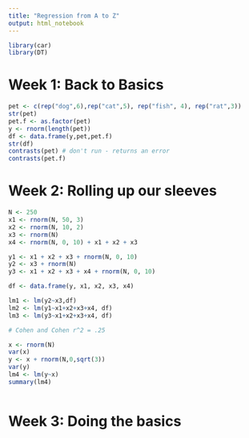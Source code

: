 ```yaml
---
title: "Regression from A to Z"
output: html_notebook
---
```


```r
library(car)
library(DT)
```


# Week 1:  Back to Basics

```r
pet <- c(rep("dog",6),rep("cat",5), rep("fish", 4), rep("rat",3))
str(pet)
pet.f <- as.factor(pet)
y <- rnorm(length(pet))
df <- data.frame(y,pet,pet.f)
str(df)
contrasts(pet) # don't run - returns an error
contrasts(pet.f)


```

# Week 2:  Rolling up our sleeves

```r
N <- 250
x1 <- rnorm(N, 50, 3)
x2 <- rnorm(N, 10, 2)
x3 <- rnorm(N)
x4 <- rnorm(N, 0, 10) + x1 + x2 + x3

y1 <- x1 + x2 + x3 + rnorm(N, 0, 10)
y2 <- x3 + rnorm(N)
y3 <- x1 + x2 + x3 + x4 + rnorm(N, 0, 10)

df <- data.frame(y, x1, x2, x3, x4)

lm1 <- lm(y2~x3,df)
lm2 <- lm(y1~x1+x2+x3+x4, df)
lm3 <- lm(y3~x1+x2+x3+x4, df)

# Cohen and Cohen r^2 = .25

x <- rnorm(N)
var(x)
y <- x + rnorm(N,0,sqrt(3))
var(y)
lm4 <- lm(y~x)
summary(lm4)



```


# Week 3:  Doing the basics

```r

```

